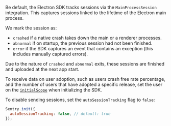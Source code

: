 Be default, the Electron SDK tracks sessions via the `MainProcessSession` integration. This captures sessions linked to the lifetime of the Electron main process.

We mark the session as:

- `crashed` if a native crash takes down the main or a renderer processes.
- `abnormal` if on startup, the previous session had not been finished.
- `error` if the SDK captures an event that contains an exception (this includes manually captured errors).

Due to the nature of `crashed` and `abnormal` exits, these sessions are finished and uploaded at the next app start.

To receive data on user adoption, such as users crash free rate percentage, and the number of users that have adopted a specific release, set the user on the [`initialScope`](/platforms/javascript/configuration/options/#initial-scope) when initializing the SDK.

To disable sending sessions, set the `autoSessionTracking` flag to `false`:

```javascript
Sentry.init({
  autoSessionTracking: false, // default: true
});
```
